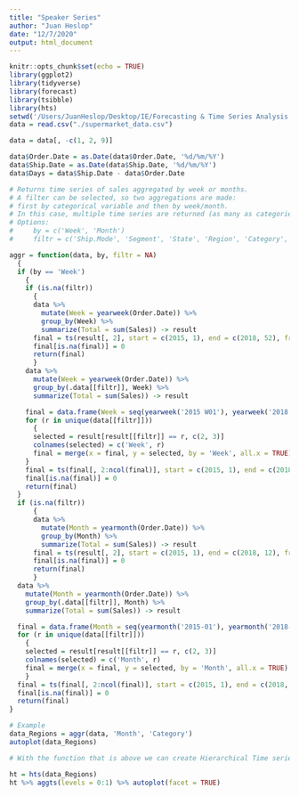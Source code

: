 ```yaml
---
title: "Speaker Series"
author: "Juan Heslop"
date: "12/7/2020"
output: html_document
---
```


```r
knitr::opts_chunk$set(echo = TRUE)
library(ggplot2)
library(tidyverse)
library(forecast)
library(tsibble)
library(hts)
setwd('/Users/JuanHeslop/Desktop/IE/Forecasting & Time Series Analysis')
data = read.csv("./supermarket_data.csv")
```

```r
data = data[, -c(1, 2, 9)]

data$Order.Date = as.Date(data$Order.Date, '%d/%m/%Y')
data$Ship.Date = as.Date(data$Ship.Date, '%d/%m/%Y')
data$Days = data$Ship.Date - data$Order.Date
```

```r
# Returns time series of sales aggregated by week or months. 
# A filter can be selected, so two aggregations are made: 
# first by categorical variable and then by week/month. 
# In this case, multiple time series are returned (as many as categories in the filter)
# Options: 
#     by = c('Week', 'Month')
#     filtr = c('Ship.Mode', 'Segment', 'State', 'Region', 'Category', 'Sub.Category')

aggr = function(data, by, filtr = NA)
  { 
  if (by == 'Week')
    {
    if (is.na(filtr))
      {
      data %>%
        mutate(Week = yearweek(Order.Date)) %>%
        group_by(Week) %>%
        summarize(Total = sum(Sales)) -> result
      final = ts(result[, 2], start = c(2015, 1), end = c(2018, 52), frequency = 52)
      final[is.na(final)] = 0
      return(final)
      }
    data %>%
      mutate(Week = yearweek(Order.Date)) %>%
      group_by(.data[[filtr]], Week) %>%
      summarize(Total = sum(Sales)) -> result

    final = data.frame(Week = seq(yearweek('2015 W01'), yearweek('2018 W52'), 1))
    for (r in unique(data[[filtr]]))
      {
      selected = result[result[[filtr]] == r, c(2, 3)]
      colnames(selected) = c('Week', r)
      final = merge(x = final, y = selected, by = 'Week', all.x = TRUE)
    }
    final = ts(final[, 2:ncol(final)], start = c(2015, 1), end = c(2018, 52), frequency = 52)
    final[is.na(final)] = 0
    return(final)
  } 
  if (is.na(filtr))
      {
      data %>%
        mutate(Month = yearmonth(Order.Date)) %>%
        group_by(Month) %>%
        summarize(Total = sum(Sales)) -> result
      final = ts(result[, 2], start = c(2015, 1), end = c(2018, 12), frequency = 12)
      final[is.na(final)] = 0
      return(final)
      }
  data %>%
    mutate(Month = yearmonth(Order.Date)) %>%
    group_by(.data[[filtr]], Month) %>%
    summarize(Total = sum(Sales)) -> result

  final = data.frame(Month = seq(yearmonth('2015-01'), yearmonth('2018-12'), 1))
  for (r in unique(data[[filtr]]))
    {
    selected = result[result[[filtr]] == r, c(2, 3)]
    colnames(selected) = c('Month', r)
    final = merge(x = final, y = selected, by = 'Month', all.x = TRUE)
    }
  final = ts(final[, 2:ncol(final)], start = c(2015, 1), end = c(2018, 12), frequency = 12)
  final[is.na(final)] = 0
  return(final)
}

# Example
data_Regions = aggr(data, 'Month', 'Category')
autoplot(data_Regions)
```

```r
# With the function that is above we can create Hierarchical Time series for forecasting:

ht = hts(data_Regions)
ht %>% aggts(levels = 0:1) %>% autoplot(facet = TRUE)

```